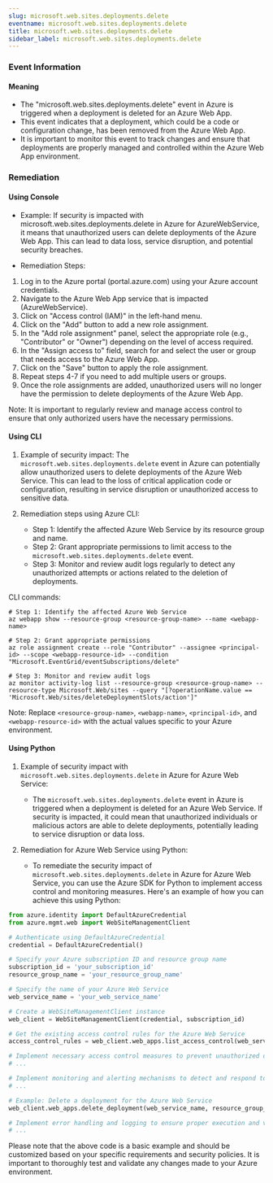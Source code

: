 ```yaml
--- 
slug: microsoft.web.sites.deployments.delete
eventname: microsoft.web.sites.deployments.delete
title: microsoft.web.sites.deployments.delete
sidebar_label: microsoft.web.sites.deployments.delete
---
```

                       
### Event Information

#### Meaning

- The "microsoft.web.sites.deployments.delete" event in Azure is triggered when a deployment is deleted for an Azure Web App.
- This event indicates that a deployment, which could be a code or configuration change, has been removed from the Azure Web App.
- It is important to monitor this event to track changes and ensure that deployments are properly managed and controlled within the Azure Web App environment.

### Remediation

#### Using Console

- Example: If security is impacted with microsoft.web.sites.deployments.delete in Azure for AzureWebService, it means that unauthorized users can delete deployments of the Azure Web App. This can lead to data loss, service disruption, and potential security breaches.

- Remediation Steps:
1. Log in to the Azure portal (portal.azure.com) using your Azure account credentials.
2. Navigate to the Azure Web App service that is impacted (AzureWebService).
3. Click on "Access control (IAM)" in the left-hand menu.
4. Click on the "Add" button to add a new role assignment.
5. In the "Add role assignment" panel, select the appropriate role (e.g., "Contributor" or "Owner") depending on the level of access required.
6. In the "Assign access to" field, search for and select the user or group that needs access to the Azure Web App.
7. Click on the "Save" button to apply the role assignment.
8. Repeat steps 4-7 if you need to add multiple users or groups.
9. Once the role assignments are added, unauthorized users will no longer have the permission to delete deployments of the Azure Web App.

Note: It is important to regularly review and manage access control to ensure that only authorized users have the necessary permissions.

#### Using CLI

1. Example of security impact: The `microsoft.web.sites.deployments.delete` event in Azure can potentially allow unauthorized users to delete deployments of the Azure Web Service. This can lead to the loss of critical application code or configuration, resulting in service disruption or unauthorized access to sensitive data.

2. Remediation steps using Azure CLI:
   - Step 1: Identify the affected Azure Web Service by its resource group and name.
   - Step 2: Grant appropriate permissions to limit access to the `microsoft.web.sites.deployments.delete` event.
   - Step 3: Monitor and review audit logs regularly to detect any unauthorized attempts or actions related to the deletion of deployments.

CLI commands:
```
# Step 1: Identify the affected Azure Web Service
az webapp show --resource-group <resource-group-name> --name <webapp-name>

# Step 2: Grant appropriate permissions
az role assignment create --role "Contributor" --assignee <principal-id> --scope <webapp-resource-id> --condition "Microsoft.EventGrid/eventSubscriptions/delete"

# Step 3: Monitor and review audit logs
az monitor activity-log list --resource-group <resource-group-name> --resource-type Microsoft.Web/sites --query "[?operationName.value == 'Microsoft.Web/sites/deleteDeploymentSlots/action']"
```

Note: Replace `<resource-group-name>`, `<webapp-name>`, `<principal-id>`, and `<webapp-resource-id>` with the actual values specific to your Azure environment.

#### Using Python

1. Example of security impact with `microsoft.web.sites.deployments.delete` in Azure for Azure Web Service:
   - The `microsoft.web.sites.deployments.delete` event in Azure is triggered when a deployment is deleted for an Azure Web Service. If security is impacted, it could mean that unauthorized individuals or malicious actors are able to delete deployments, potentially leading to service disruption or data loss.

2. Remediation for Azure Web Service using Python:
   - To remediate the security impact of `microsoft.web.sites.deployments.delete` in Azure for Azure Web Service, you can use the Azure SDK for Python to implement access control and monitoring measures. Here's an example of how you can achieve this using Python:

```python
from azure.identity import DefaultAzureCredential
from azure.mgmt.web import WebSiteManagementClient

# Authenticate using DefaultAzureCredential
credential = DefaultAzureCredential()

# Specify your Azure subscription ID and resource group name
subscription_id = 'your_subscription_id'
resource_group_name = 'your_resource_group_name'

# Specify the name of your Azure Web Service
web_service_name = 'your_web_service_name'

# Create a WebSiteManagementClient instance
web_client = WebSiteManagementClient(credential, subscription_id)

# Get the existing access control rules for the Azure Web Service
access_control_rules = web_client.web_apps.list_access_control(web_service_name, resource_group_name)

# Implement necessary access control measures to prevent unauthorized deletion
# ...

# Implement monitoring and alerting mechanisms to detect and respond to unauthorized deletion attempts
# ...

# Example: Delete a deployment for the Azure Web Service
web_client.web_apps.delete_deployment(web_service_name, resource_group_name, 'deployment_name')

# Implement error handling and logging to ensure proper execution and visibility
# ...
```

Please note that the above code is a basic example and should be customized based on your specific requirements and security policies. It is important to thoroughly test and validate any changes made to your Azure environment.


 